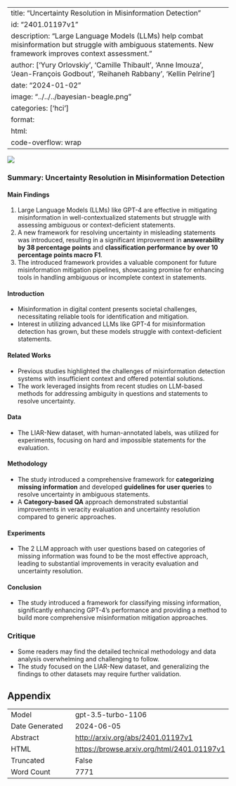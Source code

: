
---
title: "Uncertainty Resolution in Misinformation Detection"
id: "2401.01197v1"
description: "Large Language Models (LLMs) help combat misinformation but struggle with ambiguous statements. New framework improves context assessment."
author: ['Yury Orlovskiy', 'Camille Thibault', 'Anne Imouza', 'Jean-François Godbout', 'Reihaneh Rabbany', 'Kellin Pelrine']
date: "2024-01-02"
image: "../../../bayesian-beagle.png"
categories: ['hci']
format:
  html:
    code-overflow: wrap
---

![](../../../bayesian-beagle.png)

### Summary: Uncertainty Resolution in Misinformation Detection

#### Main Findings
1. Large Language Models (LLMs) like GPT-4 are effective in mitigating misinformation in well-contextualized statements but struggle with assessing ambiguous or context-deficient statements.
2. A new framework for resolving uncertainty in misleading statements was introduced, resulting in a significant improvement in **answerability by 38 percentage points** and **classification performance by over 10 percentage points macro F1**.
3. The introduced framework provides a valuable component for future misinformation mitigation pipelines, showcasing promise for enhancing tools in handling ambiguous or incomplete context in statements.

#### Introduction
- Misinformation in digital content presents societal challenges, necessitating reliable tools for identification and mitigation.
- Interest in utilizing advanced LLMs like GPT-4 for misinformation detection has grown, but these models struggle with context-deficient statements.

#### Related Works
- Previous studies highlighted the challenges of misinformation detection systems with insufficient context and offered potential solutions.
- The work leveraged insights from recent studies on LLM-based methods for addressing ambiguity in questions and statements to resolve uncertainty.

#### Data
- The LIAR-New dataset, with human-annotated labels, was utilized for experiments, focusing on hard and impossible statements for the evaluation.

#### Methodology
- The study introduced a comprehensive framework for **categorizing missing information** and developed **guidelines for user queries** to resolve uncertainty in ambiguous statements.
- A **Category-based QA** approach demonstrated substantial improvements in veracity evaluation and uncertainty resolution compared to generic approaches.

#### Experiments
- The 2 LLM approach with user questions based on categories of missing information was found to be the most effective approach, leading to substantial improvements in veracity evaluation and uncertainty resolution.

#### Conclusion
- The study introduced a framework for classifying missing information, significantly enhancing GPT-4's performance and providing a method to build more comprehensive misinformation mitigation approaches.

### Critique
- Some readers may find the detailed technical methodology and data analysis overwhelming and challenging to follow.
- The study focused on the LIAR-New dataset, and generalizing the findings to other datasets may require further validation.

## Appendix

|          |          |
|----------|----------|
| Model     | gpt-3.5-turbo-1106       |
| Date Generated     | 2024-06-05       |
| Abstract | [http://arxiv.org/abs/2401.01197v1](http://arxiv.org/abs/2401.01197v1)        |
| HTML     | [https://browse.arxiv.org/html/2401.01197v1](https://browse.arxiv.org/html/2401.01197v1)       |
| Truncated       | False       |
| Word Count       | 7771       |